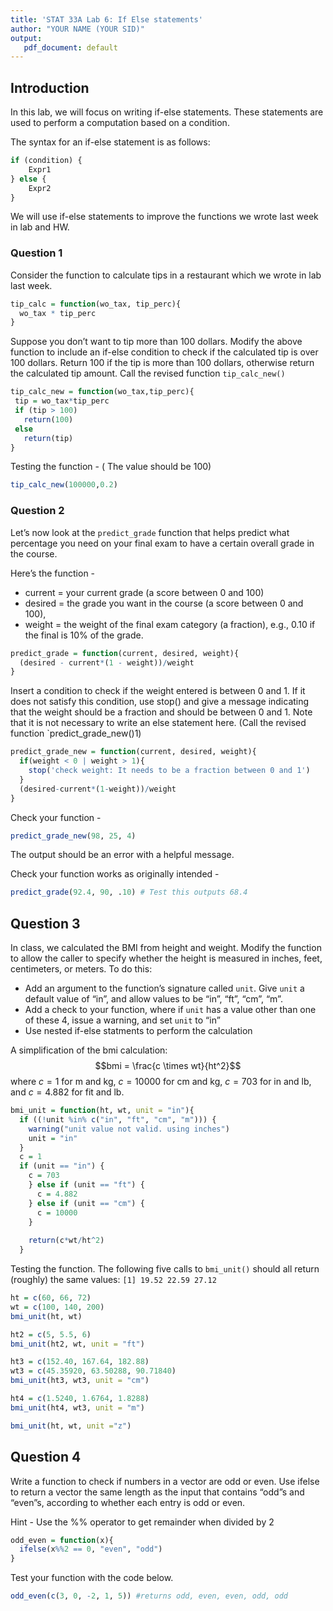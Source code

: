 ```yaml
---
title: 'STAT 33A Lab 6: If Else statements'
author: "YOUR NAME (YOUR SID)"
output:
   pdf_document: default
---
```


## Introduction

In this lab, we will focus on writing if-else statements. These statements are used to perform a computation based on a condition. 
  
The syntax for an if-else statement is as follows:
  
```r
if (condition) {
    Expr1 
} else {
    Expr2
}
```

We will use if-else statements to improve the functions we wrote last week in lab and HW.
  
  
### Question 1

Consider the function to calculate tips in a restaurant which we wrote in lab last week.
```r
tip_calc = function(wo_tax, tip_perc){
  wo_tax * tip_perc
}
```

Suppose you don't want to tip more than 100 dollars. Modify the above function to include an if-else condition to check if the calculated tip is over 100 dollars. Return 100 if the tip is more than 100 dollars, otherwise return the calculated tip amount. Call the revised function `tip_calc_new()`
```r
tip_calc_new = function(wo_tax,tip_perc){
 tip = wo_tax*tip_perc
 if (tip > 100)
   return(100)
 else 
   return(tip)
}
```

Testing the function - ( The value should be 100)
```r
tip_calc_new(100000,0.2)
```


### Question 2

Let's now look at the `predict_grade` function that helps predict what percentage you need on your final exam to have a certain overall grade in the course.
 
Here's the function -

+ current = your current grade (a score between 0 and 100)
+ desired = the grade you want in the course (a score between 0 and 100),
+ weight = the weight of the final exam category (a fraction), e.g., 0.10 if the final is 10% of the grade.

```r
predict_grade = function(current, desired, weight){
  (desired - current*(1 - weight))/weight
}

```

Insert a condition to check if the weight entered is between 0 and 1. If it does not satisfy this condition, use stop() and give a message indicating that the weight should be a fraction and should be between 0 and 1. Note that it
is not necessary to write an else statement here. (Call the revised function `predict_grade_new()1)
```r
predict_grade_new = function(current, desired, weight){
  if(weight < 0 | weight > 1){
    stop('check weight: It needs to be a fraction between 0 and 1')
  }
  (desired-current*(1-weight))/weight
}

```

Check your function -
```r
predict_grade_new(98, 25, 4)
```
The output should be an error with a helpful message.

Check your function works as originally intended -
```r
predict_grade(92.4, 90, .10) # Test this outputs 68.4
```

 
## Question 3

In class, we calculated the BMI from height and weight. Modify the function to allow the caller to specify whether the height is measured in inches, feet, centimeters, or meters. To do this:

+ Add an argument to the function's signature called `unit`. Give `unit` a default value of "in", and allow values to be "in", "ft", "cm", "m".
+ Add a check to your function, where if `unit` has a value other than one of these 4, issue a warning, and set `unit` to "in"
+ Use nested if-else statments to perform the calculation

A simplification of the bmi calculation:
$$bmi = \frac{c \times wt}{ht^2}$$
where $c = 1$ for m and kg, $c = 10000$ for cm and kg,
$c = 703$ for in and lb, and $c = 4.882$ for fit and lb.

```r
bmi_unit = function(ht, wt, unit = "in"){
  if ((!unit %in% c("in", "ft", "cm", "m"))) {
    warning("unit value not valid. using inches")
    unit = "in"
  }
  c = 1
  if (unit == "in") { 
    c = 703
    } else if (unit == "ft") {
      c = 4.882
    } else if (unit == "cm") {
      c = 10000
    }
  
    return(c*wt/ht^2)
  }
```
Testing the function. 
The following five calls to `bmi_unit()` should all return (roughly)
the same values: `[1] 19.52 22.59 27.12`
```r
ht = c(60, 66, 72)
wt = c(100, 140, 200)
bmi_unit(ht, wt)

ht2 = c(5, 5.5, 6)
bmi_unit(ht2, wt, unit = "ft")

ht3 = c(152.40, 167.64, 182.88)
wt3 = c(45.35920, 63.50288, 90.71840)
bmi_unit(ht3, wt3, unit = "cm")

ht4 = c(1.5240, 1.6764, 1.8288)
bmi_unit(ht4, wt3, unit = "m")

bmi_unit(ht, wt, unit ="z")
```
 
## Question 4
 
Write a function to check if numbers in a vector are odd or even.
Use ifelse to return a vector the same length as the input that
contains "odd"s and "even"s, according to whether each entry is odd or even.

Hint - Use the %% operator to get remainder when divided by 2
```r
odd_even = function(x){
  ifelse(x%%2 == 0, "even", "odd")
}
``` 

Test your function with the code below.
```r
odd_even(c(3, 0, -2, 1, 5)) #returns odd, even, even, odd, odd
```
 
 
 
